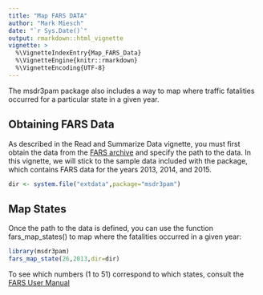 ```yaml
---
title: "Map FARS DATA"
author: "Mark Miesch"
date: "`r Sys.Date()`"
output: rmarkdown::html_vignette
vignette: >
  %\VignetteIndexEntry{Map_FARS_Data}
  %\VignetteEngine{knitr::rmarkdown}
  %\VignetteEncoding{UTF-8}
---
```


The msdr3pam package also includes a way to map where traffic fatalities occurred for a particular state in a given year.

## Obtaining FARS Data 

As described in the Read and Summarize Data vignette,  you must first obtain the data from the [FARS archive](https://www.nhtsa.gov/research-data/fatality-analysis-reporting-system-fars)
and specify the path to the data.  In this vignette, we will stick to the sample data included with the package, which contains FARS data for the years 2013, 2014, and 2015.

```r
dir <- system.file("extdata",package="msdr3pam")
```

## Map States

Once the path to the data is defined, you can use the function fars_map_states() to map where the fatalities occurred in a given year:

```r
library(msdr3pam)
fars_map_state(26,2013,dir=dir)
```

To see which numbers (1 to 51) correspond to which states, consult the [FARS User Manual](https://crashstats.nhtsa.dot.gov/Api/Public/ViewPublication/812448)
